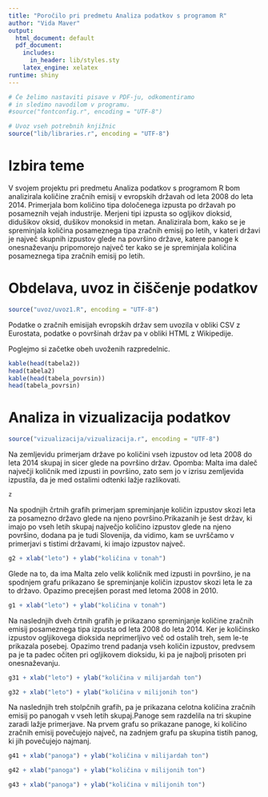 ```yaml
---
title: "Poročilo pri predmetu Analiza podatkov s programom R"
author: "Vida Maver"
output:
  html_document: default
  pdf_document:
    includes:
      in_header: lib/styles.sty
    latex_engine: xelatex
runtime: shiny
---
```


```r
# Če želimo nastaviti pisave v PDF-ju, odkomentiramo
# in sledimo navodilom v programu.
#source("fontconfig.r", encoding = "UTF-8")

# Uvoz vseh potrebnih knjižnic
source("lib/libraries.r", encoding = "UTF-8")
```
# Izbira teme

V svojem projektu pri predmetu Analiza podatkov s programom R bom analizirala količine zračnih emisij v evropskih državah od leta 2008 do leta 2014. Primerjala bom količino tipa določenega izpusta po državah po posameznih vejah industrije. Merjeni tipi izpusta so ogljikov dioksid, didušikov oksid, dušikov monoksid in metan. Analizirala bom, kako se je spreminjala količina posameznega tipa zračnih emisij po letih, v kateri državi je največ skupnih izpustov glede na površino države, katere panoge k onesnaževanju pripomorejo največ ter kako se je spreminjala količina posameznega tipa zračnih emisij po letih.

# Obdelava, uvoz in čiščenje podatkov

```r
source("uvoz/uvoz1.R", encoding = "UTF-8")
```

Podatke o zračnih emisijah evropskih držav sem uvozila v obliki CSV z Eurostata, podatke o površinah držav pa v obliki HTML z Wikipedije.

Poglejmo si začetke obeh uvoženih razpredelnic.

```r
kable(head(tabela2))
head(tabela2)
kable(head(tabela_povrsin))
head(tabela_povrsin)
```

# Analiza in vizualizacija podatkov

```r
source("vizualizacija/vizualizacija.r", encoding = "UTF-8")
```

Na zemljevidu primerjam države po količini vseh izpustov od leta 2008 do leta 2014 skupaj in sicer glede na površino držav.
Opomba: Malta ima daleč največji količnik med izpusti in površino, zato sem jo v izrisu zemljevida izpustila, da je med ostalimi odtenki lažje razlikovati.

```r
z
```

Na spodnjih črtnih grafih primerjam spreminjanje količin izpustov skozi leta za posamezno državo glede na njeno površino.Prikazanih je šest držav, ki imajo po vseh letih skupaj največjo količino izpustov glede na njeno površino, dodana pa je tudi Slovenija, da vidimo, kam se uvrščamo v primerjavi s tistimi državami, ki imajo izpustov največ. 

```r
g2 + xlab("leto") + ylab("količina v tonah")
```

Glede na to, da ima Malta zelo velik količnik med izpusti in površino, je na spodnjem grafu prikazano še spreminjanje količin izpustov skozi leta le za to državo. Opazimo precejšen porast med letoma 2008 in 2010.

```r
g1 + xlab("leto") + ylab("količina v tonah")
```

Na naslednjih dveh črtnih grafih je prikazano spreminjanje količine zračnih emisij posameznega tipa izpusta od leta 2008 do leta 2014. Ker je količinsko izpustov ogljikovega dioksida neprimerljivo več od ostalih treh, sem le-te prikazala posebej. Opazimo trend padanja vseh količin izpustov, predvsem pa je ta padec očiten pri ogljikovem dioksidu, ki pa je najbolj prisoten pri onesnaževanju. 

```r
g31 + xlab("leto") + ylab("količina v milijardah ton")
```

```r
g32 + xlab("leto") + ylab("količina v milijonih ton")
```

Na naslednjih treh stolpčnih grafih, pa je prikazana celotna količina zračnih emisij po panogah v vseh letih skupaj.Panoge sem razdelila na tri skupine zaradi lažje primerjave. Na prvem grafu so prikazane panoge, ki količino zračnih emisij povečujejo največ, na zadnjem grafu pa skupina tistih panog, ki jih povečujejo najmanj.

```r
g41 + xlab("panoga") + ylab("količina v milijardah ton")
```

```r
g42 + xlab("panoga") + ylab("količina v milijonih ton")
```

```r
g43 + xlab("panoga") + ylab("količina v milijonih ton")
```



































